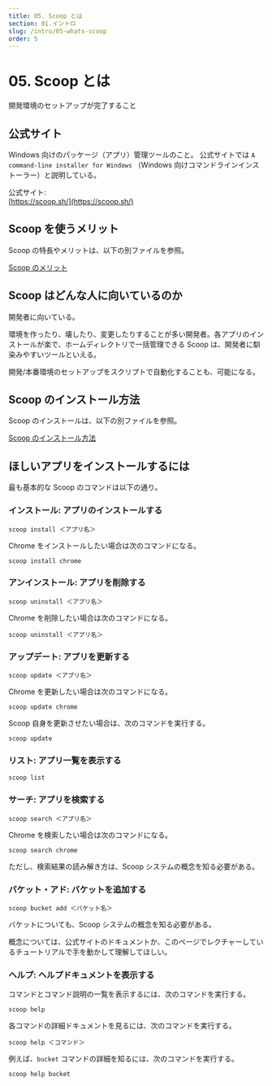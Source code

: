 ```yaml
---
title: 05. Scoop とは 
section: 01.イントロ
slug: /intro/05-whats-scoop
order: 5
---
```


# 05. Scoop とは 

<p className="goal">開発環境のセットアップが完了すること</p>

## 公式サイト

Windows 向けのパッケージ（アプリ）管理ツールのこと。
公式サイトでは `A command-line installer for Windows` （Windows 向けコマンドラインインストーラー）と説明している。

公式サイト:  
[https://scoop.sh/](https://scoop.sh/)

## Scoop を使うメリット

Scoop の特長やメリットは、以下の別ファイルを参照。

[Scoop のメリット](./06-merit-of-scoop)

## Scoop はどんな人に向いているのか

開発者に向いている。

環境を作ったり、壊したり、変更したりすることが多い開発者。各アプリのインストールが楽で、ホームディレクトリで一括管理できる Scoop は、開発者に馴染みやすいツールといえる。

開発/本番環境のセットアップをスクリプトで自動化することも、可能になる。

## Scoop のインストール方法

Scoop のインストールは、以下の別ファイルを参照。

[Scoop のインストール方法](./07-how-to-install-scoop)

## ほしいアプリをインストールするには

最も基本的な Scoop のコマンドは以下の通り。

### インストール: アプリのインストールする

```console
scoop install ＜アプリ名＞
```

Chrome をインストールしたい場合は次のコマンドになる。

```
scoop install chrome
```

### アンインストール: アプリを削除する

```console
scoop uninstall ＜アプリ名＞
```

Chrome を削除したい場合は次のコマンドになる。

```
scoop uninstall ＜アプリ名＞
```

### アップデート: アプリを更新する

```console
scoop update ＜アプリ名＞
```

Chrome を更新したい場合は次のコマンドになる。

```
scoop update chrome
```

Scoop 自身を更新させたい場合は、次のコマンドを実行する。

```console
scoop update
```

### リスト: アプリ一覧を表示する

```console
scoop list
```

### サーチ: アプリを検索する

```console
scoop search ＜アプリ名＞
```

Chrome を検索したい場合は次のコマンドになる。

```
scoop search chrome
```

ただし、検索結果の読み解き方は、Scoop システムの概念を知る必要がある。

### バケット・アド: バケットを追加する

```console
scoop bucket add ＜バケット名＞
```

バケットについても、Scoop システムの概念を知る必要がある。

概念については、公式サイトのドキュメントか、このページでレクチャーしているチュートリアルで手を動かして理解してほしい。

### ヘルプ: ヘルプドキュメントを表示する

コマンドとコマンド説明の一覧を表示するには、次のコマンドを実行する。

```console
scoop help
```

各コマンドの詳細ドキュメントを見るには、次のコマンドを実行する。

```console
scoop help ＜コマンド＞
```

例えば、`bucket` コマンドの詳細を知るには、次のコマンドを実行する。

```
scoop help bucket
```
